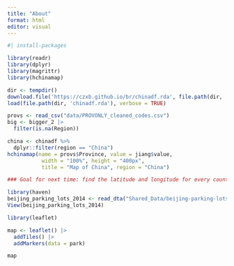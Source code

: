 ```yaml
---
title: "About"
format: html
editor: visual
---
```


```r
#| install-packages

library(readr)
library(dplyr)
library(magrittr)
library(hchinamap)

```

```r

dir <- tempdir()
download.file('https://czxb.github.io/br/chinadf.rda', file.path(dir, 'chinadf.rda'))
load(file.path(dir, 'chinadf.rda'), verbose = TRUE)

```

```r

provs <- read_csv("data/PROVONLY_cleaned_codes.csv")
big <- bigger_2 |>
  filter(is.na(Region))

china <- chinadf %>% 
  dplyr::filter(region == "China")
hchinamap(name = provs$Province, value = jiang$value,
           width = "100%", height = "400px",
           title = "Map of China", region = "China")

### Goal for next time: find the latitude and longitude for every county/province in for_cleaned

```

```r
library(haven)
beijing_parking_lots_2014 <- read_dta("Shared_Data/beijing-parking-lots-2014.dta")
View(beijing_parking_lots_2014)
```

```r

library(leaflet)

map <- leaflet() |>
  addTiles() |>
  addMarkers(data = park)

map

```
